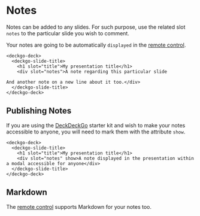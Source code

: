 
<Meta title="Edit/Notes" />

# Notes

Notes can be added to any slides. For such purpose, use the related slot `notes` to the particular slide you wish to comment.

Your notes are going to be automatically `displayed` in the [remote control](https://deckdeckgo.app).

```
<deckgo-deck>
  <deckgo-slide-title>
    <h1 slot="title">My presentation title</h1>
    <div slot="notes">A note regarding this particular slide

And another note on a new line about it too.</div>
  </deckgo-slide-title>
</deckgo-deck>
```

## Publishing Notes

If you are using the [DeckDeckGo] starter kit and wish to make your notes accessible to anyone, you will need to mark them with the attribute `show`.

```
<deckgo-deck>
  <deckgo-slide-title>
    <h1 slot="title">My presentation title</h1>
    <div slot="notes" show>A note displayed in the presentation within a modal accessible for anyone</div>
  </deckgo-slide-title>
</deckgo-deck>
```

## Markdown

The [remote control](https://deckdeckgo.app) supports Markdown for your notes too.

[deckdeckgo]: https://deckdeckgo.com

